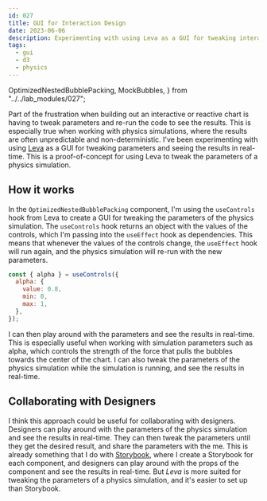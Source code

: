 ```yaml
---
id: 027
title: GUI for Interaction Design
date: 2023-06-06
description: Experimenting with using Leva as a GUI for tweaking interactions.
tags:
  - gui
  - d3
  - physics
---
```


  OptimizedNestedBubblePacking,
  MockBubbles,
} from "../../lab_modules/027";

Part of the frustration when building out an interactive or reactive chart is having to
tweak parameters and re-run the code to see the results. This is especially true when
working with physics simulations, where the results are often unpredictable and
non-deterministic. I've been experimenting with using [Leva](https://github.com/pmndrs/leva)
as a GUI for tweaking parameters and seeing the results in real-time. This is a
proof-of-concept for using Leva to tweak the parameters of a physics simulation.

<OptimizedNestedBubblePacking data={MockBubbles} />

## How it works

In the `OptimizedNestedBubblePacking` component, I'm using the `useControls` hook from
Leva to create a GUI for tweaking the parameters of the physics simulation. The
`useControls` hook returns an object with the values of the controls, which I'm passing
into the `useEffect` hook as dependencies. This means that whenever the values of the
controls change, the `useEffect` hook will run again, and the physics simulation will
re-run with the new parameters.

```jsx
const { alpha } = useControls({
  alpha: {
    value: 0.8,
    min: 0,
    max: 1,
  },
});
```

I can then play around with the parameters and see the results in real-time. This is
especially useful when working with simulation parameters such as alpha, which controls
the strength of the force that pulls the bubbles towards the center of the chart. I can
also tweak the parameters of the physics simulation while the simulation is running, and
see the results in real-time.

## Collaborating with Designers

I think this approach could be useful for collaborating with designers. Designers can
play around with the parameters of the physics simulation and see the results in
real-time. They can then tweak the parameters until they get the desired result, and
share the parameters with the me. This is already something that I do with [Storybook](https://storybook.js.org/),
where I create a Storybook for each component, and designers can play around with the
props of the component and see the results in real-time. But _Leva_ is more suited for
tweaking the parameters of a physics simulation, and it's easier to set up than
Storybook.
